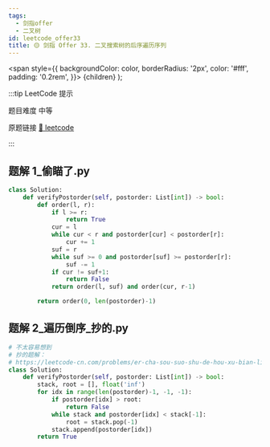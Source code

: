 ```yaml
---
tags:
  - 剑指offer
  - 二叉树
id: leetcode_offer33
title: 🟡 剑指 Offer 33. 二叉搜索树的后序遍历序列
---
```


  <span
    style={{
      backgroundColor: color,
      borderRadius: '2px',
      color: '#fff',
      padding: '0.2rem',
    }}>
    {children}
  </span>
);

:::tip LeetCode 提示

题目难度 <Highlight color="#ffc01e">中等</Highlight>

原题链接 [🔗 leetcode](https://leetcode-cn.com/problems/er-cha-sou-suo-shu-de-hou-xu-bian-li-xu-lie-lcof/)

:::



## 题解 1_偷瞄了.py

```py
class Solution:
    def verifyPostorder(self, postorder: List[int]) -> bool:
        def order(l, r):
            if l >= r:
                return True
            cur = l
            while cur < r and postorder[cur] < postorder[r]:
                cur += 1
            suf = r
            while suf >= 0 and postorder[suf] >= postorder[r]:
                suf -= 1
            if cur != suf+1:
                return False
            return order(l, suf) and order(cur, r-1)

        return order(0, len(postorder)-1)
```

## 题解 2_遍历倒序_抄的.py

```py
# 不太容易想到
# 抄的题解：
# https://leetcode-cn.com/problems/er-cha-sou-suo-shu-de-hou-xu-bian-li-xu-lie-lcof/solution/di-gui-he-zhan-liang-chong-fang-shi-jie-jue-zui-ha/
class Solution:
    def verifyPostorder(self, postorder: List[int]) -> bool:
        stack, root = [], float('inf')
        for idx in range(len(postorder)-1, -1, -1):
            if postorder[idx] > root:
                return False
            while stack and postorder[idx] < stack[-1]:
                root = stack.pop(-1)
            stack.append(postorder[idx])
        return True
```


